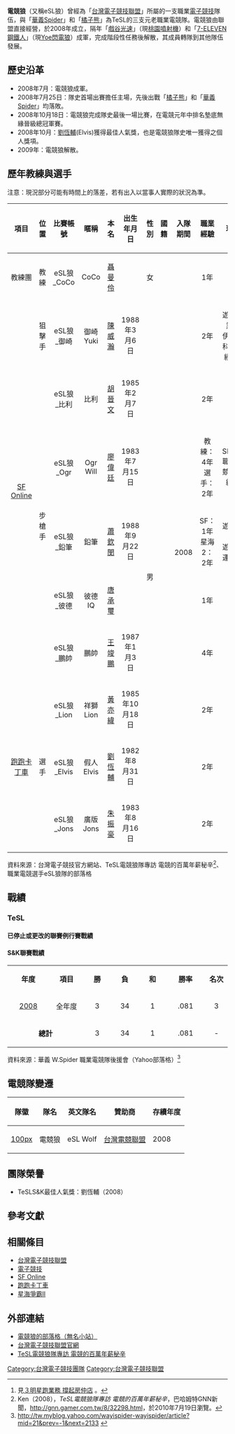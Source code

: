 {{noteTA
| G1 = Games
}}
{{Infobox esport team
|name = 電競狼
|logo = [[檔案:ESL_Wolf.jpg|100px]]
|league = [[台灣電子競技聯盟|台灣電子競技聯盟]]
|founded = [[2008年7月|2008年7月]]
|disbanded = 2009年
|motto =
|nickname =
|company =
|leader =
|manager = [[聶曼伶|聶曼伶]](CoCo)
|last_leader =
|last_manager =
|season_championship =
|league_championship =
|website =
}}

'''電競狼'''（又稱eSL狼）曾經為「[[台灣電子競技聯盟|台灣電子競技聯盟]]」所屬的一支職業[[電子競技|電子競技]]隊伍，與「[[華義Spider|華義Spider]]」和「[[橘子熊|橘子熊]]」為TeSL的三支元老職業電競隊。電競狼由聯盟直接經營，於2008年成立，隔年「[[戲谷光速|戲谷光速]]」（現[[桃園噴射機|桃園噴射機]]）和「[[7-ELEVEN鋼鐵人|7-ELEVEN鋼鐵人]]」（現[[Yoe閃電狼|Yoe閃電狼]]）成軍，完成階段性任務後解散，其成員轉隊到其他隊伍發展。

== 歷史沿革 ==
*2008年7月：電競狼成軍。
*2008年7月25日：隊史首場出賽擔任主場，先後出戰「[[橘子熊|橘子熊]]」和「[[華義Spider|華義Spider]]」均落敗。
*2008年10月18日：電競狼完成隊史最後一場比賽，在電競元年中排名墊底無緣晉級總冠軍賽。
*2008年10月：[[劉恆輔|劉恆輔]](Elvis)獲得最佳人氣獎，也是電競狼隊史唯一獲得之個人獎項。
*2009年：電競狼解散。

== 歷年教練與選手 ==
注意：現況部分可能有時間上的落差，若有出入以當事人實際的狀況為準。
{|class="wikitable"
|-
!align=center|項目!!align=center|位置!!align=center|比賽帳號!!align=center|暱稱!!align=center|本名!!align=center|出生年月日!!align=center|性別!!align=center|國籍!!align=center|入隊期間!!align=center|職業經驗!!align=center|現況
|-
|align=center|教練團||align=center|教練||align=center|eSL狼_CoCo||align=center|CoCo||align=center|[[聶曼伶|聶曼伶]]||align=center| ||align=center|女||align=center rowspan="10"|{{ROC}}||align=center rowspan=10|2008||align=center|1年||align=center|
|-
|align=center rowspan=6|[[SF_Online|SF Online]]||align=center|狙擊手||align=center|eSL狼_御崎||align=center|御崎<br>Yuki||align=center|[[陳威瀚|陳威瀚]]||align=center|1988年3月6日||align=center rowspan=9|男||align=center|2年||align=center|遊戲創業家 伊凡達科技總經理<ref name="Yuki">見[http://tw.nextmedia.com/applenews/article/art_id/32313314/IssueID/20100222 ３明星跑業務 撐起房仲店] {{Wayback|url=http://tw.nextmedia.com/applenews/article/art_id/32313314/IssueID/20100222 |date=20100506010136 }}。</ref>
|-
|align=center rowspan=5|步槍手||align=center|eSL狼_比利||align=center|比利||align=center|[[胡晉文|胡晉文]]||align=center|1985年2月7日||align=center|2年||align=center|
|-
|align=center|eSL狼_Ogr||align=center|Ogr<br>Will||align=center|[[廖偉廷|廖偉廷]]||align=center|1983年7月15日||align=center|教練：4年<br>選手：2年||align=center|SF2PL<br>職業電競聯賽總召
|-
|align=center|eSL狼_鉛筆||align=center|鉛筆||align=center|[[蕭欽閔|蕭欽閔]]||align=center|1988年9月22日||align=center|SF：1年<br>星海2：2年||align=center|遊戲橘子<br>遊戲營運企劃
|-
|align=center|eSL狼_彼德||align=center|彼德<br>IQ||align=center|[[唐承璽|唐承璽]]||align=center| ||align=center|1年||align=center|
|-
|align=center|eSL狼_鵬帥||align=center|鵬帥||align=center|[[王竣鵬|王竣鵬]]||align=center|1987年1月3日||align=center|4年||align=center|
|-
|align=center rowspan=3|[[跑跑卡丁車|跑跑卡丁車]]||align=center rowspan=3|選手||align=center|eSL狼_Lion||align=center|祥獅<br>Lion||align=center|[[黃亦緯|黃亦緯]]||align=center|1985年10月18日||align=center|2年||align=center|
|-
|align=center|eSL狼_Elvis||align=center|假人<br>Elvis||align=center|[[劉恆輔|劉恆輔]]||align=center|1982年8月31日||align=center|2年||align=center|
|-
|align=center|eSL狼_Jons||align=center|廣版<br>Jons||align=center|[[朱振豪|朱振豪]]||align=center|1983年8月16日||align=center|2年||align=center|
|}

資料來源：台灣電子競技官方網站、TeSL電競狼隊專訪 電競的百萬年薪秘辛<ref>Ken（2008），''TeSL電競狼隊專訪 電競的百萬年薪秘辛''，巴哈姆特GNN新聞，[http://gnn.gamer.com.tw/8/32298.html http://gnn.gamer.com.tw/8/32298.html]，於2010年7月19日瀏覽。</ref>、職業電競選手eSL狼隊的部落格

== 戰績 ==
=== TeSL ===
==== 已停止或更改的聯賽例行賽戰績 ====
==== S&K聯賽戰績 ====
{|class="wikitable" width="84%"
|align=center style="width:8%"|'''年度'''
|align=center style="width:8%"|'''項目'''
|align=center style="width:6%"|'''勝'''
|align=center style="width:6%"|'''負'''
|align=center style="width:6%"|'''和'''
|align=center style="width:8%"|'''勝率'''
|align=center style="width:4%"|'''名次'''
|-
|align=center|[[電競元年|2008]]||align=center|全年度||align=center|3||align=center|34||align=center|1||align=center|.081||align=center|3
|-
|align=center colspan=2|'''總計'''||align=center|3||align=center|34||align=center|1||align=center|.081||align=center|-
|}

資料來源：華義 W.Spider 職業電競隊後援會（Yahoo部落格）<ref>[http://tw.myblog.yahoo.com/wayispider-wayispider/article?mid=21&prev=-1&next=2133 http://tw.myblog.yahoo.com/wayispider-wayispider/article?mid=21&prev=-1&next=2133] {{webarchive|url=https://archive.is/20120715161514/http://tw.myblog.yahoo.com/wayispider-wayispider/article?mid=21&prev=-1&next=2133 |date=2012-07-15 }}</ref>

== 電競隊變遷 ==
{|class="wikitable"
|-align=center
!隊徽!!隊名!!英文隊名!!贊助商!!存續年度
|-align=center
|[[檔案:ESL_Wolf.jpg|100px]]||電競狼||eSL Wolf||[[台灣電競聯盟|台灣電競聯盟]]||2008
|}

== 團隊榮譽 ==
*TeSLS&K最佳人氣獎：劉恆輔（2008）

== 參考文獻 ==
<div class="references-small">
<references />
</div>

== 相關條目 ==
*[[台灣電子競技聯盟|台灣電子競技聯盟]]
*[[電子競技|電子競技]]
*[[SF_Online|SF Online]]
*[[跑跑卡丁車|跑跑卡丁車]]
*[[星海爭霸II|星海爭霸II]]

== 外部連結 ==
*[http://www.wretch.cc/blog/eslwolf 電競狼的部落格（無名小站）]
*[http://www.esports.com.tw/ 台灣電子競技聯盟官網] {{Wayback|url=http://www.esports.com.tw/ |date=20151122220745 }}
*[http://gnn.gamer.com.tw/8/32298.html TeSL電競狼隊專訪 電競的百萬年薪秘辛]

{{台灣電子競技聯盟}}

[[Category:台灣電子競技團隊|Category:台灣電子競技團隊]]
[[Category:台灣電子競技聯盟|Category:台灣電子競技聯盟]]